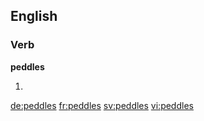 ==English==

===Verb===
'''peddles'''

# {{en-third-person singular of|peddle}}

[[de:peddles]]
[[fr:peddles]]
[[sv:peddles]]
[[vi:peddles]]